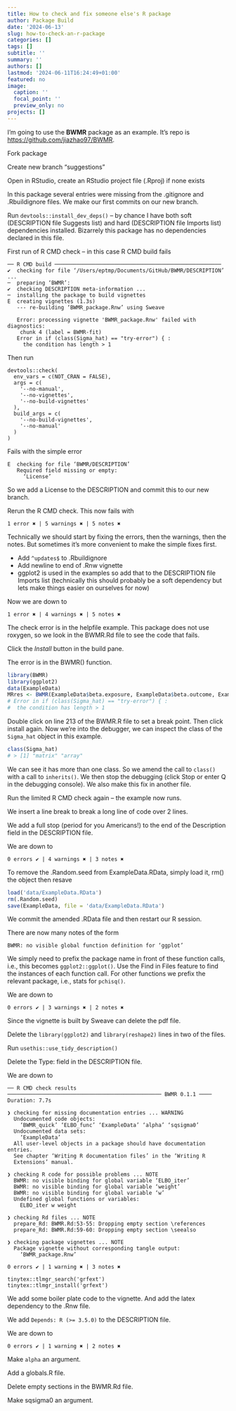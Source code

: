 ```yaml
---
title: How to check and fix someone else's R package
author: Package Build
date: '2024-06-13'
slug: how-to-check-an-r-package
categories: []
tags: []
subtitle: ''
summary: ''
authors: []
lastmod: '2024-06-11T16:24:49+01:00'
featured: no
image:
  caption: ''
  focal_point: ''
  preview_only: no
projects: []
---
```


I'm going to use the **BWMR** package as an example. It's repo is <https://github.com/jiazhao97/BWMR>.

Fork package

Create new branch "suggestions"

Open in RStudio, create an RStudio project file (.Rproj) if none exists

In this package several entries were missing from the .gitignore and .Rbuildignore files. We make our first commits on our new branch.

Run `devtools::install_dev_deps()` -- by chance I have both soft (DESCRIPTION file Suggests list) and hard (DESCRIPTION file Imports list) dependencies installed. Bizarrely this package has no dependencies declared in this file.

First run of R CMD check -- in this case R CMD build fails

```
── R CMD build ─────────────────────────────────────────────────────
✔  checking for file ‘/Users/eptmp/Documents/GitHub/BWMR/DESCRIPTION’ ...
─  preparing ‘BWMR’:
✔  checking DESCRIPTION meta-information ...
─  installing the package to build vignettes
E  creating vignettes (1.3s)
   --- re-building ‘BWMR_package.Rnw’ using Sweave
   
   Error: processing vignette 'BWMR_package.Rnw' failed with diagnostics:
    chunk 4 (label = BWMR-fit) 
   Error in if (class(Sigma_hat) == "try-error") { : 
     the condition has length > 1
```

Then run 

```
devtools::check(
  env_vars = c(NOT_CRAN = FALSE),
  args = c(
    '--no-manual', 
    '--no-vignettes', 
    '--no-build-vignettes'
  ),
  build_args = c(
    '--no-build-vignettes',
    '--no-manual'
  )
)
```

Fails with the simple error

```
E  checking for file ‘BWMR/DESCRIPTION’
   Required field missing or empty:
     ‘License’
```

So we add a License to the DESCRIPTION and commit this to our new branch.

Rerun the R CMD check. This now fails with

```
1 error ✖ | 5 warnings ✖ | 5 notes ✖
```

Technically we should start by fixing the errors, then the warnings, then the notes. But sometimes it's more convenient to make the simple fixes first.

* Add `^updates$` to .Rbuildignore
* Add newline to end of .Rnw vignette
* ggplot2 is used in the examples so add that to the DESCRIPTION file Imports list (technically this should probably be a soft dependency but lets make things easier on ourselves for now)

Now we are down to

```
1 error ✖ | 4 warnings ✖ | 5 notes ✖
```

The check error is in the helpfile example. This package does not use roxygen, so we look in the BWMR.Rd file to see the code that fails.

Click the *Install* button in the build pane.

The error is in the BWMR() function.

```r
library(BWMR)
library(ggplot2)
data(ExampleData)
MRres <- BWMR(ExampleData$beta.exposure, ExampleData$beta.outcome, ExampleData$se.exposure, ExampleData$se.outcome)
# Error in if (class(Sigma_hat) == "try-error") { : 
#  the condition has length > 1
```

Double click on line 213 of the BWMR.R file to set a break point. Then click install again. Now we're into the debugger, we can inspect the class of the `Sigma_hat` object in this example.

```r
class(Sigma_hat)
# > [1] "matrix" "array" 
```

We can see it has more than one class. So we amend the call to `class()` with a call to `inherits()`. We then stop the debugging (click Stop or enter Q in the debugging console). We also make this fix in another file.

Run the limited R CMD check again -- the example now runs.

We insert a line break to break a long line of code over 2 lines.

We add a full stop (period for you Americans!) to the end of the Description field in the DESCRIPTION file.

We are down to 

```
0 errors ✔ | 4 warnings ✖ | 3 notes ✖
```

To remove the .Random.seed from ExampleData.RData, simply load it, rm() the object then resave

```r
load('data/ExampleData.RData')
rm(.Random.seed)
save(ExampleData, file = 'data/ExampleData.RData')
```

We commit the amended .RData file and then restart our R session.

There are now many notes of the form

```
BWMR: no visible global function definition for ‘ggplot’
```

We simply need to prefix the package name in front of these function calls, i.e., this becomes `ggplot2::ggplot()`. Use the Find in Files feature to find the instances of each function call. For other functions we prefix the relevant package, i.e., stats for `pchisq()`.

We are down to

```
0 errors ✔ | 3 warnings ✖ | 2 notes ✖
```

Since the vignette is built by Sweave can delete the pdf file.

Delete the `library(ggplot2)` and `library(reshape2)` lines in two of the files.

Run `usethis::use_tidy_description()`

Delete the Type: field in the DESCRIPTION file.

We are down to

```
── R CMD check results ───────────────────────────────────────────────── BWMR 0.1.1 ────
Duration: 7.7s

❯ checking for missing documentation entries ... WARNING
  Undocumented code objects:
    ‘BWMR_quick’ ‘ELBO_func’ ‘ExampleData’ ‘alpha’ ‘sqsigma0’
  Undocumented data sets:
    ‘ExampleData’
  All user-level objects in a package should have documentation entries.
  See chapter ‘Writing R documentation files’ in the ‘Writing R
  Extensions’ manual.

❯ checking R code for possible problems ... NOTE
  BWMR: no visible binding for global variable ‘ELBO_iter’
  BWMR: no visible binding for global variable ‘weight’
  BWMR: no visible binding for global variable ‘w’
  Undefined global functions or variables:
    ELBO_iter w weight

❯ checking Rd files ... NOTE
  prepare_Rd: BWMR.Rd:53-55: Dropping empty section \references
  prepare_Rd: BWMR.Rd:59-60: Dropping empty section \seealso

❯ checking package vignettes ... NOTE
  Package vignette without corresponding tangle output:
    ‘BWMR_package.Rnw’

0 errors ✔ | 1 warning ✖ | 3 notes ✖
```

```
tinytex::tlmgr_search('grfext')
tinytex::tlmgr_install('grfext')
```

We add some boiler plate code to the vignette. And add the latex dependency to the .Rnw file.

We add `Depends: R (>= 3.5.0)` to the DESCRIPTION file.

We are down to

```
0 errors ✔ | 1 warning ✖ | 2 notes ✖
```

Make `alpha` an argument.

Add a globals.R file.

Delete empty sections in the BWMR.Rd file.

Make sqsigma0 an argument.
